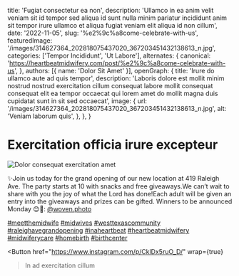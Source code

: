   title: 'Fugiat consectetur ea non',
  description: 'Ullamco in ea anim velit veniam sit id tempor sed aliqua id sunt nulla minim pariatur incididunt anim sit tempor irure ullamco et aliqua fugiat veniam elit aliqua id non cillum',
  date: '2022-11-05',
  slug: '%e2%9c%a8come-celebrate-with-us',
  featuredImage: '/images/314627364_202818075437020_367203451432138613_n.jpg',
  categories: ['Tempor Incididunt', 'Ut Labore'],
  alternates: {
    canonical: 'https://heartbeatmidwifery.com/post/%e2%9c%a8come-celebrate-with-us',
  },
  authors: [{ name: 'Dolor Sit Amet' }],
  openGraph: {
    title: 'Irure do ullamco aute ad quis tempor',
    description: 'Laboris dolore est mollit minim nostrud nostrud exercitation cillum consequat labore mollit consequat consequat elit ea tempor occaecat qui lorem amet do mollit magna duis cupidatat sunt in sit sed occaecat',
    image: {
      url: '/images/314627364_202818075437020_367203451432138613_n.jpg',
      alt: 'Veniam laborum quis',
    },
  },
}


# Exercitation officia irure excepteur

<Image
  src="/images/314627364_202818075437020_367203451432138613_n.jpg"
  size="large"
  wrap={true}
  alt="Dolor consequat exercitation amet"
/>

✨Join us today for the grand opening of our new location at 419 Raleigh Ave. The party starts at 10 with snacks and free giveaways.We can’t wait to share with you the joy of what the Lord has done!Each adult will be given an entry into the giveaways and prizes can be gifted. Winners to be announced Monday 😊📸: [@woven.photo](https://www.instagram.com/woven.photo/)

[#meetthemidwife](https://www.instagram.com/explore/tags/meetthemidwife/) [#midwives](https://www.instagram.com/explore/tags/midwives/) [#westtexascommunity](https://www.instagram.com/explore/tags/westtexascommunity/) [#raleighavegrandopening](https://www.instagram.com/explore/tags/raleighavegrandopening/) [#inaheartbeat](https://www.instagram.com/explore/tags/inaheartbeat/) [#heartbeatmidwifery](https://www.instagram.com/explore/tags/heartbeatmidwifery/) [#midwiferycare](https://www.instagram.com/explore/tags/midwiferycare/) [#homebirth](https://www.instagram.com/explore/tags/homebirth/) [#birthcenter](https://www.instagram.com/explore/tags/birthcenter/)

<Button
  href="https://www.instagram.com/p/CklDx5ruO_D/"
  wrap={true}
>In ad exercitation cillum</Button>
